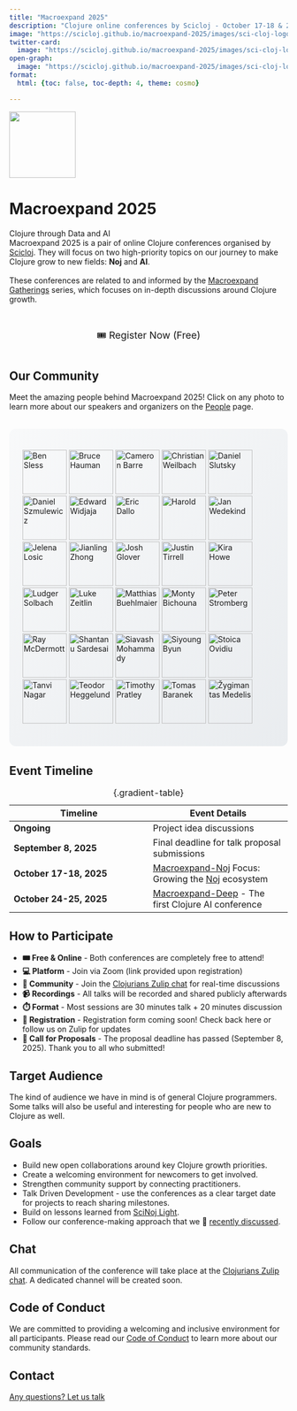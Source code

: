 ```yaml
---
title: "Macroexpand 2025"
description: "Clojure online conferences by Scicloj - October 17-18 & 24-25, 2025"
image: "https://scicloj.github.io/macroexpand-2025/images/sci-cloj-logo-transparent.png"
twitter-card:
  image: "https://scicloj.github.io/macroexpand-2025/images/sci-cloj-logo-transparent.png"
open-graph:
  image: "https://scicloj.github.io/macroexpand-2025/images/sci-cloj-logo-transparent.png"
format:
  html: {toc: false, toc-depth: 4, theme: cosmo}

---
```

<style></style><style>.printedClojure .sourceCode {
  background-color: transparent;
  border-style: none;
}
</style><style>.clay-limit-image-width .clay-image {max-width: 100%}
.clay-side-by-side .sourceCode {margin: 0}
.clay-side-by-side {margin: 1em 0}
</style>
<script src="index_files/md-default0.js" type="text/javascript"></script><script src="index_files/md-default1.js" type="text/javascript"></script>

![](images/sci-cloj-logo-transparent.svg){fig-alt="Scicloj logo" fig-align="center" width="120px"}


```{=html}
<div><style>
.people-gallery {
  display: flex;
  flex-wrap: wrap;
  gap: 8px;
  justify-content: center;
  margin: 2rem 0;
  padding: 1.5rem;
  background: linear-gradient(135deg, #f8f9fa 0%, #e9ecef 100%);
  border-radius: 12px;
}

.small-photo {
  width: 50px !important;
  height: 50px !important;
  border-radius: 50%;
  object-fit: cover;
  transition: transform 0.2s ease;
  border: 2px solid #fff;
  box-shadow: 0 2px 6px rgba(0,0,0,0.1);
}

.small-photo:hover {
  transform: scale(1.15);
}
</style><div class="main-page"><div class="conf-intro"><div class="conf-intro__title-wrapper"><h1 class="conf-intro__title">Macroexpand 2025</h1><div class="conf-intro__subtitle">Clojure through Data and AI</div></div></div><div class="conf-intro__description">Macroexpand 2025 is a pair of online Clojure conferences organised by <a href="https://scicloj.github.io/">Scicloj</a>. They will focus on two high-priority topics on our journey to make Clojure grow to new fields: <strong>Noj</strong> and <strong>AI</strong>.<br /><br />These conferences are related to and informed by the <a href="https://scicloj.github.io/docs/community/groups/macroexpand/">Macroexpand Gatherings</a> series, which focuses on in-depth discussions around Clojure growth.</div></div></div>
```



```{=html}
<div style="text-align: center; margin: 2rem 0;"><a class="btn btn-gradient" href="https://forms.gle/mQytpTua6RUPcMGb9" style="display: inline-block; text-decoration: none; font-size: 1.1rem; padding: 0.75rem 1.5rem;" target="_blank">🎟️ Register Now (Free)</a></div>
```



## Our Community

Meet the amazing people behind Macroexpand 2025! Click on any photo to learn more about our speakers and organizers on the [People](./people.html) page.

::: {.people-gallery}
[![Ben Sless](images/ben-sless.jpg){width="80px" height="80px" .person-photo}](./people.html#ben-sless)
[![Bruce Hauman](images/bruce-hauman.jpg){width="80px" height="80px" .person-photo}](./people.html#bruce-hauman)
[![Cameron Barre](images/cameron-barre.jpeg){width="80px" height="80px" .person-photo}](./people.html#cameron-barre)
[![Christian Weilbach](images/christian-weilbach.jpg){width="80px" height="80px" .person-photo}](./people.html#christian-weilbach)
[![Daniel Slutsky](images/daniel-slutsky.jpeg){width="80px" height="80px" .person-photo}](./people.html#daniel-slutsky)
[![Daniel Szmulewicz](images/daniel-szmulewicz.jpg){width="80px" height="80px" .person-photo}](./people.html#daniel-szmulewicz)
[![Edward Widjaja](images/edward-widjaja.jpg){width="80px" height="80px" .person-photo}](./people.html#edward-widjaja)
[![Eric Dallo](images/eric-dallo.jpeg){width="80px" height="80px" .person-photo}](./people.html#eric-dallo)
[![Harold](images/harold.jpeg){width="80px" height="80px" .person-photo}](./people.html#harold)
[![Jan Wedekind](images/jan-wedekind.png){width="80px" height="80px" .person-photo}](./people.html#jan-wedekind)
[![Jelena Losic](images/jelena-losic.jpeg){width="80px" height="80px" .person-photo}](./people.html#jelena-losic)
[![Jianling Zhong](images/jianling-zhong.jpeg){width="80px" height="80px" .person-photo}](./people.html#jianling-zhong)
[![Josh Glover](images/josh-glover.jpg){width="80px" height="80px" .person-photo}](./people.html#josh-glover)
[![Justin Tirrell](images/justin-tirrell.jpeg){width="80px" height="80px" .person-photo}](./people.html#justin-tirrell)
[![Kira Howe](images/kira-howe.jpeg){width="80px" height="80px" .person-photo}](./people.html#kira-howe)
[![Ludger Solbach](images/ludger-solbach.jpg){width="80px" height="80px" .person-photo}](./people.html#ludger-solbach)
[![Luke Zeitlin](images/luke-zeitlin.jpg){width="80px" height="80px" .person-photo}](./people.html#luke-zeitlin)
[![Matthias Buehlmaier](images/matthias-buehlmaier.jpg){width="80px" height="80px" .person-photo}](./people.html#matthias-buehlmaier)
[![Monty Bichouna](images/monty-bichouna.jpeg){width="80px" height="80px" .person-photo}](./people.html#monty-bichouna)
[![Peter Stromberg](images/peter-stromberg.jpg){width="80px" height="80px" .person-photo}](./people.html#peter-stromberg)
[![Ray McDermott](images/ray-mcdermott.png){width="80px" height="80px" .person-photo}](./people.html#ray-mcdermott)
[![Shantanu Sardesai](images/shantanu-sardesai.jpeg){width="80px" height="80px" .person-photo}](./people.html#shantanu-sardesai)
[![Siavash Mohammady](images/siavash-mohammady.png){width="80px" height="80px" .person-photo}](./people.html#siavash-mohammady)
[![Siyoung Byun](images/siyoung-byun.jpg){width="80px" height="80px" .person-photo}](./people.html#siyoung-byun)
[![Stoica Ovidiu](images/stoica-ovidiu.png){width="80px" height="80px" .person-photo}](./people.html#stoica-ovidiu)
[![Tanvi Nagar](images/tanvi-nagar.jpg){width="80px" height="80px" .person-photo}](./people.html#tanvi-nagar)
[![Teodor Heggelund](images/teodor-heggelund.jpg){width="80px" height="80px" .person-photo}](./people.html#teodor-heggelund)
[![Timothy Pratley](images/timothy-pratley.jpg){width="80px" height="80px" .person-photo}](./people.html#timothy-pratley)
[![Tomas Baranek](images/tomas-baranek.jpg){width="80px" height="80px" .person-photo}](./people.html#tomas-baranek)
[![Žygimantas Medelis](images/zygimantas-medelis.jpeg){width="80px" height="80px" .person-photo}](./people.html#zygimantas-medelis)
:::




## Event Timeline

| **Timeline** | **Event Details** |
  |--|--|
  | **Ongoing** | Project idea discussions |
  | **September 8, 2025** | Final deadline for talk proposal submissions |
  | **October 17-18, 2025** | [Macroexpand-Noj](./macroexpand_noj.html) Focus: Growing the [Noj](https://scicloj.github.io/noj/) ecosystem |
  | **October 24-25, 2025** | [Macroexpand-Deep](./macroexpand_deep.html) - The first Clojure AI conference |
  
  : {.gradient-table}


## How to Participate

-  **🎟️ Free & Online** - Both conferences are completely free to attend!
- **💻 Platform** - Join via Zoom (link provided upon registration)
- **💬 Community** - Join the [Clojurians Zulip chat](https://scicloj.github.io/docs/community/chat/) for real-time discussions
- **📹 Recordings** - All talks will be recorded and shared publicly afterwards
- **⏱️ Format** - Most sessions are 30 minutes talk + 20 minutes discussion
- **📝 Registration** - Registration form coming soon! Check back here or follow us on Zulip for updates
- **📢 Call for Proposals** - The proposal deadline has passed (September 8, 2025). Thank you to all who submitted!


## Target Audience

The kind of audience we have in mind is of general Clojure programmers. Some talks will also be useful and interesting for people who are new to Clojure as well.


## Goals

* Build new open collaborations around key Clojure growth priorities.
* Create a welcoming environment for newcomers to get involved.
* Strengthen community support by connecting practitioners.
* Talk Driven Development - use the conferences as a clear target date for projects to reach sharing milestones.
* Build on lessons learned from [SciNoj Light](https://scicloj.github.io/scinoj-light-1/).
* Follow our conference-making approach that we 🎥 [recently discussed](https://www.youtube.com/watch?v=n6ICeRyXHsI).


## Chat

All communication of the conference will take place at the [Clojurians Zulip chat](https://scicloj.github.io/docs/community/chat/). A dedicated channel will be created soon.


## Code of Conduct

We are committed to providing a welcoming and inclusive environment for all participants. Please read our [Code of Conduct](./code_of_conduct.html) to learn more about our community standards.


## Contact

[Any questions? Let us talk](https://scicloj.github.io/docs/community/contact/){class="btn btn-gradient" target="_blank"}